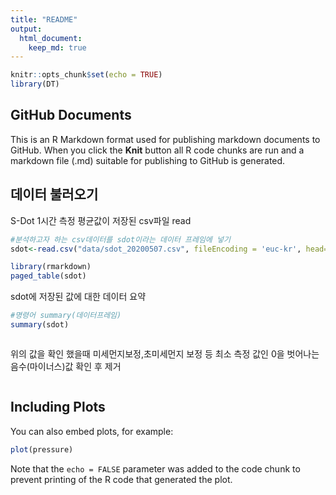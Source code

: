 ```yaml
---
title: "README"
output: 
  html_document:
    keep_md: true
---
```



```r

knitr::opts_chunk$set(echo = TRUE)
library(DT)
```

## GitHub Documents

This is an R Markdown format used for publishing markdown documents to GitHub. When you click the **Knit** button all R code chunks are run and a markdown file (.md) suitable for publishing to GitHub is generated.

## 데이터 불러오기

S-Dot 1시간 측정 평균값이 저장된 csv파일 read
```r
#분석하고자 하는 csv데이터를 sdot이라는 데이터 프레임에 넣기 
sdot<-read.csv("data/sdot_20200507.csv", fileEncoding = 'euc-kr', head=TRUE, check.names=FALSE) 

```


```r
library(rmarkdown)
paged_table(sdot)
```



sdot에 저장된 값에 대한 데이터 요약 
```r
#명령어 summary(데이터프레임)
summary(sdot) 



```
위의 값을 확인 했을때 미세먼지보정,초미세먼지 보정 등 최소 측정 값인 0을 벗어나는 음수(마이너스)값 확인 후 제거  

```r
```

## Including Plots

You can also embed plots, for example:

```r
plot(pressure)
```

Note that the `echo = FALSE` parameter was added to the code chunk to prevent printing of the R code that generated the plot.
